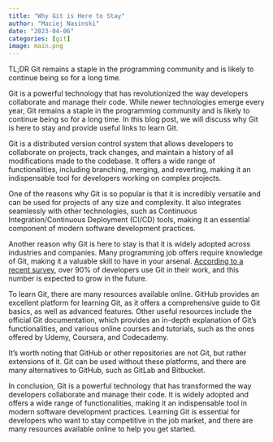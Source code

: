 ```yaml
---
title: "Why Git is Here to Stay"
author: "Maciej Nasinski"
date: "2023-04-06"
categories: [git]
image: main.png
---
```


TL;DR Git remains a staple in the programming community and is likely to continue being so for a long time.

Git is a powerful technology that has revolutionized the way developers collaborate and manage their code. While newer technologies emerge every year, Git remains a staple in the programming community and is likely to continue being so for a long time. In this blog post, we will discuss why Git is here to stay and provide useful links to learn Git.

Git is a distributed version control system that allows developers to collaborate on projects, track changes, and maintain a history of all modifications made to the codebase. It offers a wide range of functionalities, including branching, merging, and reverting, making it an indispensable tool for developers working on complex projects.

One of the reasons why Git is so popular is that it is incredibly versatile and can be used for projects of any size and complexity. It also integrates seamlessly with other technologies, such as Continuous Integration/Continuous Deployment (CI/CD) tools, making it an essential component of modern software development practices.

Another reason why Git is here to stay is that it is widely adopted across industries and companies. Many programming job offers require knowledge of Git, making it a valuable skill to have in your arsenal. [According to a recent survey](https://stackoverflow.blog/2023/01/09/beyond-git-the-other-version-control-systems-developers-use/), over 90% of developers use Git in their work, and this number is expected to grow in the future.

To learn Git, there are many resources available online. GitHub provides an excellent platform for learning Git, as it offers a comprehensive guide to Git basics, as well as advanced features. Other useful resources include the official Git documentation, which provides an in-depth explanation of Git's functionalities, and various online courses and tutorials, such as the ones offered by Udemy, Coursera, and Codecademy.

It's worth noting that GitHub or other repositories are not Git, but rather extensions of it. Git can be used without these platforms, and there are many alternatives to GitHub, such as GitLab and Bitbucket.

In conclusion, Git is a powerful technology that has transformed the way developers collaborate and manage their code. It is widely adopted and offers a wide range of functionalities, making it an indispensable tool in modern software development practices. Learning Git is essential for developers who want to stay competitive in the job market, and there are many resources available online to help you get started.